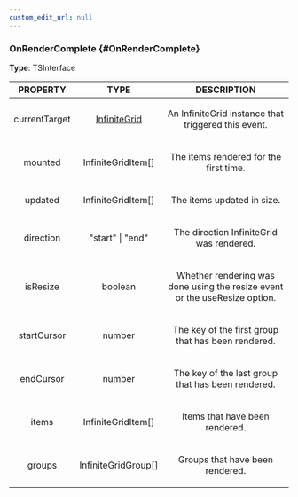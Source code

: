 ```yaml
---
custom_edit_url: null
---
```


### OnRenderComplete {#OnRenderComplete}

<div className="bulma-tags">

</div>

**Type**: TSInterface

|PROPERTY|TYPE|DESCRIPTION|
|:---:|:---:|:---:|
|currentTarget|[InfiniteGrid](InfiniteGrid)|<p>An InfiniteGrid instance that triggered this event. </p>|
|mounted|InfiniteGridItem[]|<p>The items rendered for the first time. </p>|
|updated|InfiniteGridItem[]|<p>The items updated in size. </p>|
|direction|"start" \| "end"|<p>The direction InfiniteGrid was rendered. </p>|
|isResize|boolean|<p>Whether rendering was done using the resize event or the useResize option. </p>|
|startCursor|number|<p>The key of the first group that has been rendered. </p>|
|endCursor|number|<p>The key of the last group that has been rendered. </p>|
|items|InfiniteGridItem[]|<p>Items that have been rendered. </p>|
|groups|InfiniteGridGroup[]|<p>Groups that have been rendered. </p>|

